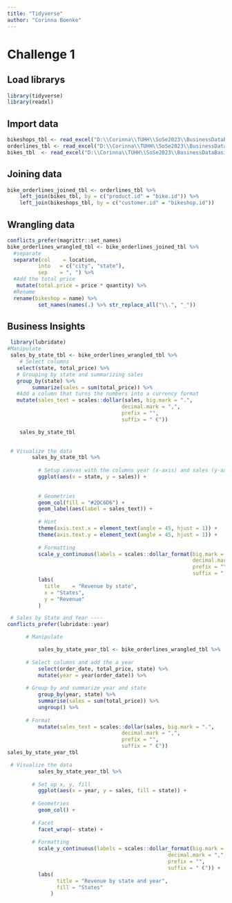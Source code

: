 ```yaml
---
title: "Tidyverse"
author: "Corinna Boenke"
---
```

# Challenge 1

## Load librarys
```r
library(tidyverse)
library(readxl)
```
## Import data
```r
bikeshops_tbl <- read_excel("D:\\Corinna\\TUHH\\SoSe2023\\BusinessDataBasics\\ss23-bdsb-CorinnaB123\\Data\\bikeshops.xlsx")
orderlines_tbl <- read_excel("D:\\Corinna\\TUHH\\SoSe2023\\BusinessDataBasics\\ss23-bdsb-CorinnaB123\\Data\\orderlines.xlsx")
bikes_tbl  <- read_excel("D:\\Corinna\\TUHH\\SoSe2023\\BusinessDataBasics\\ss23-bdsb-CorinnaB123\\Data\\bikes.xlsx")
```
## Joining data
```r
bike_orderlines_joined_tbl <- orderlines_tbl %>%
    left_join(bikes_tbl, by = c("product.id" = "bike.id")) %>%
    left_join(bikeshops_tbl, by = c("customer.id" = "bikeshop.id"))

```
## Wrangling data
```r
conflicts_prefer(magrittr::set_names)
bike_orderlines_wrangled_tbl <- bike_orderlines_joined_tbl %>%
  #separate
  separate(col    = location,
          into   = c("city", "state"),
          sep    = ", ") %>%
  #Add the total price
   mutate(total.price = price * quantity) %>%
  #Rename
  rename(bikeshop = name) %>%
          set_names(names(.) %>% str_replace_all("\\.", "_"))

```
## Business Insights

```r
 library(lubridate)
#Manipulate
 sales_by_state_tbl <- bike_orderlines_wrangled_tbl %>%
    # Select columns
   select(state, total_price) %>%
   # Grouping by state and summarizing sales
   group_by(state) %>% 
        summarize(sales = sum(total_price)) %>%
   #Add a column that turns the numbers into a currency format
   mutate(sales_text = scales::dollar(sales, big.mark = ".", 
                                     decimal.mark = ",", 
                                     prefix = "", 
                                     suffix = " €"))

    sales_by_state_tbl
   
```


```r
 # Visualize the data
        sales_by_state_tbl %>%
          
          # Setup canvas with the columns year (x-axis) and sales (y-axis)
          ggplot(aes(x = state, y = sales)) +
          
          
          # Geometries
          geom_col(fill = "#2DC6D6") + 
          geom_label(aes(label = sales_text)) +
          
          # Hint
          theme(axis.text.x = element_text(angle = 45, hjust = 1)) +
          theme(axis.text.y = element_text(angle = 45, hjust = 1)) +
          
          # Formatting
          scale_y_continuous(labels = scales::dollar_format(big.mark = ".", 
                                                            decimal.mark = ",", 
                                                            prefix = "", 
                                                            suffix = " €")) +
          labs(
            title    = "Revenue by state",
            x = "States",
            y = "Revenue"
          )
```

```r
 # Sales by State and Year ----
conflicts_prefer(lubridate::year)

      # Manipulate

          sales_by_state_year_tbl <- bike_orderlines_wrangled_tbl %>%
  
      # Select columns and add the a year
          select(order_date, total_price, state) %>%
          mutate(year = year(order_date)) %>%
  
      # Group by and summarize year and state
          group_by(year, state) %>%
          summarise(sales = sum(total_price)) %>%
          ungroup() %>%
  
      # Format
          mutate(sales_text = scales::dollar(sales, big.mark = ".", 
                                     decimal.mark = ",", 
                                     prefix = "", 
                                     suffix = " €"))
sales_by_state_year_tbl
```


```r
 # Visualize the data
          sales_by_state_year_tbl %>%
  
        # Set up x, y, fill
          ggplot(aes(x = year, y = sales, fill = state)) +
  
        # Geometries
          geom_col() + 
  
        # Facet
          facet_wrap(~ state) +
  
        # Formatting
          scale_y_continuous(labels = scales::dollar_format(big.mark = ".", 
                                                    decimal.mark = ",", 
                                                    prefix = "", 
                                                    suffix = " €")) +
          labs(
                title = "Revenue by state and year",
                fill = "States"
              )
```
